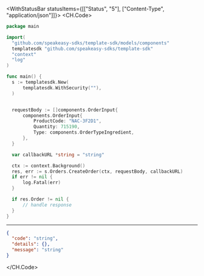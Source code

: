 

<WithStatusBar statusItems={[["Status", "5"], ["Content-Type", "application/json"]]}>
  <CH.Code>
  ```go CreateOrder.go
  package main

import(
	"github.com/speakeasy-sdks/template-sdk/models/components"
	templatesdk "github.com/speakeasy-sdks/template-sdk"
	"context"
	"log"
)

func main() {
    s := templatesdk.New(
        templatesdk.WithSecurity(""),
    )


    requestBody := []components.OrderInput{
        components.OrderInput{
            ProductCode: "NAC-3F2D1",
            Quantity: 715190,
            Type: components.OrderTypeIngredient,
        },
    }

    var callbackURL *string = "string"

    ctx := context.Background()
    res, err := s.Orders.CreateOrder(ctx, requestBody, callbackURL)
    if err != nil {
        log.Fatal(err)
    }

    if res.Order != nil {
        // handle response
    }
}
  ```
  ---

  ```json Example Response
  {
    "code": "string",
    "details": {},
    "message": "string"
  }
  ```
  </CH.Code>
</WithStatusBar>
